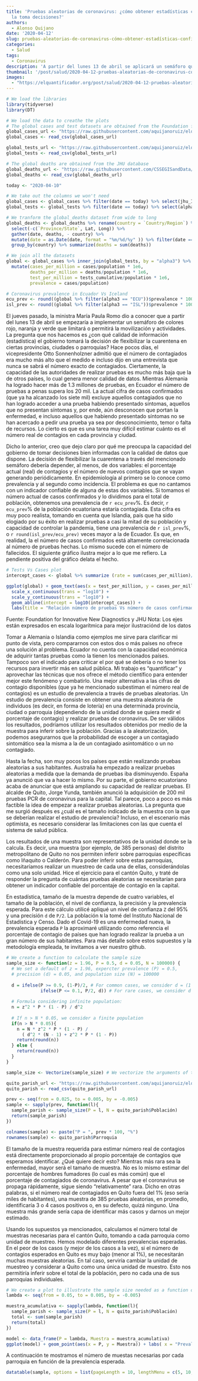 ```yaml
---
title: 'Pruebas aleatorias de coronavirus: ¿cómo obtener estadísticas confiables para
  la toma decisiones?'
authors:
  - Alonso Quijano
date: '2020-04-12'
slug: pruebas-aleatorias-de-coronavirus-cómo-obtener-estadísticas-confiables-para-la-toma-decisiones
categories:
  - Salud
tags:
  - Coronavirus
description: 'A partir del lunes 13 de abril se aplicará un semáforo que categorizará a las provincias de acuerdo al grado de contagio y de acuerdo a esto flexibilizar la cuarentena. Nos preguntamos, ¿con qué calidad de datos dispone el gobierno para tomar decisiones bien informadas? En este artículo discutimos el uso de pruebas aleatorias, un método que permite estimar el número real de contagios por provincia, cantón o parroquia.'
thumbnail: '/post/salud/2020-04-12-pruebas-aleatorias-de-coronavirus-cómo-obtener-estadísticas-confiables-para-la-toma-decisiones.jpeg'
images: 
  - "https://elquantificador.org/post/salud/2020-04-12-pruebas-aleatorias-de-coronavirus-como-obtener-estadisticas-confiables-para-la-toma-decisiones.jpeg"
---
```


```r
# We load the libraries
library(tidyverse)
library(DT)

# We load the data to creathe the plots
# The global cases and test datasets are obtained from the Foundation for Innovative New Diagnostics (https://finddx.shinyapps.io/FIND_Cov_19_Tracker/)
global_cases_url <- "https://raw.githubusercontent.com/aquijanoruiz/elquantificador_posts/master/salud/2020-04-12-pruebas-aleatorias-de-coronavirus-como-obtener-estadisticas-confiables-para-la-toma-decisiones.Rmd/COVID19_GLOBAL_CASES.csv"
global_cases <- read_csv(global_cases_url)

global_tests_url <- "https://raw.githubusercontent.com/aquijanoruiz/elquantificador_posts/master/salud/2020-04-12-pruebas-aleatorias-de-coronavirus-como-obtener-estadisticas-confiables-para-la-toma-decisiones.Rmd/COVID19_GLOBAL_TESTS.csv"
global_tests <- read_csv(global_tests_url)

# The global deaths are obtained from the JHU database
global_deaths_url <- "https://raw.githubusercontent.com/CSSEGISandData/COVID-19/master/csse_covid_19_data/csse_covid_19_time_series/time_series_covid19_deaths_global.csv"
global_deaths <- read_csv(global_deaths_url)

today <- "2020-04-10"

# We take out the columns we won't need
global_cases <- global_cases %>% filter(date == today) %>% select(jhu_ID.x, alpha3, date, cases, population) %>% rename(country = jhu_ID.x)
global_tests <- global_tests %>% filter(date == today) %>% select(alpha3, tests_cumulative) 

# We tranform the global_deaths dataset from wide to long
global_deaths <- global_deaths %>% rename(country = `Country/Region`) %>% 
  select(-c(`Province/State`, Lat, Long)) %>%
  gather(date, deaths, - country) %>% 
  mutate(date = as.Date(date, format = "%m/%d/%y" )) %>% filter(date == today) %>% select(-date) %>%
  group_by(country) %>% summarize(deaths = sum(deaths))

# We join all the datasets
global <- global_cases %>% inner_join(global_tests, by = "alpha3") %>% left_join(global_deaths, by = "country") %>%
  mutate(cases_per_million = cases/population * 1e6,
         deaths_per_million = deaths/population * 1e6,
         test_per_million = tests_cumulative/population * 1e6,
         prevalence = cases/population)

# Coronavirus prevalence in Ecuador Vs Iceland
ecu_prev <- round((global %>% filter(alpha3 == "ECU"))$prevalence * 100,2)
isl_prev <- round((global %>% filter(alpha3 == "ISL"))$prevalence * 100, 1)
```

El jueves pasado, la ministra María Paula Romo dio a conocer que a partir del lunes 13 de abril se empezaría a implementar un semáforo de colores rojo, naranja y verde que limitará o permitirá la movilización y actividades. La pregunta que nos hacemos es ¿con qué calidad de información (estadística) el gobierno tomará la decisión de flexibilizar la cuarentena en ciertas provincias, ciudades o parroquias? Hace pocos días, el vicepresidente Otto Sonnenholzner admitió que el número de contagiados era mucho más alto que el medido e incluso dijo en una entrevista que nunca se sabrá el número exacto de contagiados. Ciertamente, la capacidad de las autoridades de realizar pruebas es mucho más baja que la de otros países, lo cual genera menor calidad de datos. Mientras Alemania ha logrado hacer más de 1.3 millones de pruebas, en Ecuador el número de pruebas a penas supera los 20 mil. La actual cifra de casos confirmados (que ya ha alcanzado los siete mil) excluye aquellos contagiados que no han logrado acceder a una prueba habiendo presentado síntomas, aquellos que no presentan síntomas y, por ende, aún desconocen que portan la enfermedad, e incluso aquellos que habiendo presentado síntomas no se han acercado a pedir una prueba ya sea por desconocimiento, temor o falta de recursos. Lo cierto es que es una tarea muy difícil estimar cuánto es el número real de contagios en cada provincia y ciudad.

Dicho lo anterior, creo que dejo claro por qué me preocupa la capacidad del gobierno de tomar decisiones bien informadas con la calidad de datos que dispone. La decisión de flexibilizar la cuarentena a través del mencionado semáforo debería depender, al menos, de dos variables: el porcentaje actual (real) de contagios y el número de nuevos contagios que se vayan generando periódicamente. En epidemiología al primero se lo conoce como prevalencia y al segundo como incidencia. El problema es que no cantamos con un indicador confiable de alguna de estas dos variables. Si tomamos el número actual de casos confirmados y lo dividimos para el total de población, obtenemos una prevalencia de `r ecu_prev`%. Es decir, `r ecu_prev`% de la población ecuatoriana estaría contagiada. Esta cifra es muy poco realista, tomando en cuenta que Islandia, país que ha sido elogiado por su éxito en realizar pruebas a casi la mitad de su población y capacidad de controlar la pandemia, tiene una prevalencia de `r isl_prev`%, o `r round(isl_prev/ecu_prev)` veces mayor a la de Ecuador. Es que, en realidad, la el número de casos confirmados está altamente correlacionada al número de pruebas hechas. Lo mismo sucede con el número de fallecidos. El siguiente gráfico ilustra mejor a lo que me refiero. La pendiente positiva del gráfico delata el hecho.

```r
# Tests Vs Cases plot
intercept_cases <- global %>% summarize (rate = sum(cases_per_million)/sum(test_per_million)) %>% pull(.)

ggplot(global) + geom_text(aes(x = test_per_million, y = cases_per_million, label = alpha3), size = 3) +
  scale_x_continuous(trans = "log10") +
  scale_y_continuous(trans = "log10") +
  geom_abline(intercept = log10(intercept_cases)) +
  labs(title = "Relación número de pruebas Vs número de casos confirmados",x = "Casos por cada millón", y = "Pruebas por cada millón")
```

Fuente: Foundation for Innovative New Diagnostics y JHU
Nota: Los ejes están expresados en escala logarítmica para mejor ilustraciónd de los datos

Tomar a Alemania o Islandia como ejemplos me sirve para clarificar mi punto de vista, pero compararnos con estos dos o más países no ofrece una solución al problema. Ecuador no cuenta con la capacidad económica de adquirir tantas pruebas como la tienen los mencionados países. Tampoco son el indicado para criticar el por qué se debería o no tener los recursos para invertir más en salud pública. Mi trabajo es “quantificar” y aprovechar las técnicas que nos ofrece el método científico para entender mejor este fenómeno y combatirlo. Una mejor alternativa a las cifras de contagio disponibles (que ya he mencionado subestiman el número real de contagios) es un estudio de prevalencia a través de pruebas aleatorias. Un estudio de prevalencia consiste en obtener una muestra aleatoria de individuos (es decir, en forma de lotería) en una determinada provincia, ciudad o parroquia (dependiendo de la unidad donde se quiera medir el porcentaje de contagio) y realizar pruebas de coronavirus. De ser válidos los resultados, podríamos utilizar los resultados obtenidos por medio de la muestra para inferir sobre la población. Gracias a la aleatorización, podemos asegurarnos que la probabilidad de escoger a un contagiado sintomático sea la misma a la de un contagiado asintomático o un no contagiado.

Hasta la fecha, son muy pocos los países que están realizando pruebas aleatorias a sus habitantes. Australia ha empezado a realizar pruebas aleatorias a medida que la demanda de pruebas iba disminuyendo. España ya anunció que va a hacer lo mismo. Por su parte, el gobierno ecuatoriano acaba de anunciar que está ampliando su capacidad de realizar pruebas. El alcalde de Quito, Jorge Yunda, también anunció la adquisición de 200 mil pruebas PCR de coronavirus para la capital. Tal parece, poco a poco es más factible la idea de empezar a realizar pruebas aleatorias. La pregunta que me surgió después es ¿cuál es el tamaño indicado de la muestra con la que se deberían realizar el estudio de prevalencia? Incluso, en el escenario más optimista, es necesario considerar las limitaciones con las que cuenta el sistema de salud pública.

Los resultados de una muestra son representativos de la unidad donde se la calcula. Es decir, una muestra (por ejemplo, de 385 personas) del distrito metropolitano de Quito no nos permiten inferir sobre parroquias específicas como Iñaquito o Calderón. Para poder inferir sobre estas parroquias, necesitaríamos realizar un muestreo de cada una de ellas, considerándolas como una solo unidad. Hice el ejercicio para el cantón Quito, y traté de responder la pregunta de cuántas pruebas aleatorias se necesitarían para obtener un indicador confiable del porcentaje de contagio en la capital.

En estadística, tamaño de la muestra depende de cuatro variables, el tamaño de la población, el nivel de confianza, la precisión y la prevalencia esperada. Para este cálculo utilicé apliqué un nivel de confianza `Z` del 95% y una precisión `d` de `P/2`. La población `N` la tomé del Instituto Nacional de Estadística y Censo. Dado el Covid-19 es una enfermedad nueva, la prevalencia esperada `P` la aproximaré utilizando como referencia el porcentaje de contagio de países que han logrado realizar la prueba a un gran número de sus habitantes. Para más detalle sobre estos supuestos y la metodología empleada, te invitamos a ver nuestro github.

```r
# We create a function to calculate the sample size
sample_size <- function(z = 1.96, P = 0.5, d = 0.05, N = 100000) {
  # We set a default of z = 1.96, expercter prevalence (P) = 0.5, 
  # precision (d) = 0.05, and population size (N) = 100000
  
  d = ifelse(P >= 0.9, (1-P)/2, # For common cases, we consider d = (1 -p)/2
             ifelse(P <= 0.1, P/2, d)) # For rare cases, we consider d = p/2
  
  # Formula considering infinite population:
  n = z^2 * P * (1 - P) / d^2
 
  # If n > N * 0.05, we consider a finite population
  if(n > N * 0.05){
    n = N * z^2 * P * (1 - P) / 
      ( d^2 * (N - 1) + z^2 * P * (1 - P))
    return(round(n))
  } else {
    return(round(n))
  }
}

sample_size <- Vectorize(sample_size) # We vectorize the arguments of the function

quito_parish_url <- "https://raw.githubusercontent.com/aquijanoruiz/elquantificador_posts/master/salud/2020-04-12-pruebas-aleatorias-de-coronavirus-como-obtener-estadisticas-confiables-para-la-toma-decisiones.Rmd/QUITO_POPULATION.csv"
quito_parish <- read_csv(quito_parish_url)

prev <- seq(from = 0.025, to = 0.005, by = -0.005)
sample <- sapply(prev, function(l){
  sample_parish <- sample_size(P = l, N = quito_parish$Población)
  return(sample_parish)
})

colnames(sample) <- paste("P = ", prev * 100, "%")
rownames(sample) <- quito_parish$Parroquia
```

El tamaño de la muestra requerida para estimar número real de contagios está directamente proporcionado al propio porcentaje de contagios que esperamos identificar. ¿Qué quiere decir esto? Mientras más rara sea la enfermedad, mayor será el tamaño de muestra. No es lo mismo estimar del porcentaje de hombres fumadores (lo cual es más común) que el porcentaje de contagiados de coronavirus. A pesar que el coronavirus se propaga rápidamente, sigue siendo "relativamente" rara. Dicho en otras palabras, si el número real de contagiados en Quito fuera del 1% (eso sería miles de habitantes), una muestra de 385 pruebas aleatorias, en promedio, identificaría 3 o 4 casos positivos o, en su defecto, quizá ninguno. Una muestra más grande sería capa de identificar más casos y darnos un mejor estimado. 

Usando los supuestos ya mencionados, calculamos el número total de muestras necesarias para el cantón Quito, tomando a cada parroquia como unidad de muestreo. Hemos modelado diferentes prevalencias esperadas. En el peor de los casos (y mejor de los casos a la vez), si el número de contagios esperados en Quito es muy bajo (menor al 1%), se necesitarán muchas muestras aleatorias. En tal caso, serviría cambiar la unidad de muestreo y considerar a Quito como una única unidad de muestro. Esto nos permitiría inferir sobre el total de la población, pero no cada una de sus parroquias individuales.

```r
# We create a plot to illustrate the sample size needed as a function of the expected prevalence
lambda <- seq(from = 0.05, to = 0.005, by = -0.005)

muestra_acumulativa <- sapply(lambda, function(l){
  sample_parish <- sample_size(P = l, N = quito_parish$Población)
  total <- sum(sample_parish)
  return(total)
})

model <- data_frame(P = lambda, Muestra = muestra_acumulativa)
ggplot(model) + geom_point(aes(x = P, y = Muestra)) + labs( x = "Prevalencia esperada", title = "Tamaño de la muestra en función de la prevalenica esperada")
```

A continuación te mostramos el número de muestas necesarias por cada parroquia en función de la prevalencia esperada.

```r
datatable(sample, options = list(pageLength = 10, lengthMenu = c(5, 10, 15, 20)))
```


